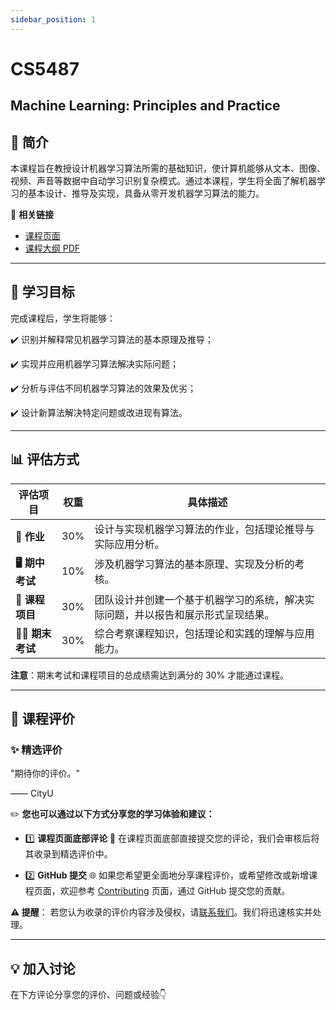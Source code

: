 ```yaml
---
sidebar_position: 1
---
```


# CS5487
## Machine Learning: Principles and Practice

## **📘 简介**
本课程旨在教授设计机器学习算法所需的基础知识，使计算机能够从文本、图像、视频、声音等数据中自动学习识别复杂模式。通过本课程，学生将全面了解机器学习的基本设计、推导及实现，具备从零开发机器学习算法的能力。

🔗 **相关链接**
- [课程页面](https://www.cityu.edu.hk/catalogue/pg/202425/course/CS5487.htm)
- [课程大纲 PDF](https://www.cityu.edu.hk/catalogue/pg/202425/course/CS5487.pdf)

---

## **🎯 学习目标**

完成课程后，学生将能够：

✔️ 识别并解释常见机器学习算法的基本原理及推导；

✔️ 实现并应用机器学习算法解决实际问题；

✔️ 分析与评估不同机器学习算法的效果及优劣；

✔️ 设计新算法解决特定问题或改进现有算法。

---

## **📊 评估方式**

| **评估项目**           | **权重** | **具体描述**                                                                                       |
|-----------------------|---------|---------------------------------------------------------------------------------------------------|
| **📝 作业**            | 30%     | 设计与实现机器学习算法的作业，包括理论推导与实际应用分析。                                             |
| **🖥️ 期中考试**        | 10%     | 涉及机器学习算法的基本原理、实现及分析的考核。                                                       |
| **📄 课程项目**         | 30%     | 团队设计并创建一个基于机器学习的系统，解决实际问题，并以报告和展示形式呈现结果。                        |
| **🧑‍💻 期末考试**       | 30%     | 综合考察课程知识，包括理论和实践的理解与应用能力。                                                    |

**注意**：期末考试和课程项目的总成绩需达到满分的 30% 才能通过课程。

---

## **💬 课程评价**

### ✨ **精选评价**
<div className={commentStyles.commentBox}>
    <p className={commentStyles.commentText}>
        "期待你的评价。"
    </p>
    <p className={commentStyles.commentAuthor}>—— CityU</p>
</div>

✏️ **您也可以通过以下方式分享您的学习体验和建议：**

- 1️⃣ **课程页面底部评论**
💬 在课程页面底部直接提交您的评论，我们会审核后将其收录到精选评价中。

- 2️⃣ **GitHub 提交**
🌐 如果您希望更全面地分享课程评价，或希望修改或新增课程页面，欢迎参考 [Contributing](https://penjc.github.io/cityU-navigator/contributing) 页面，通过 GitHub 提交您的贡献。

**⚠️ 提醒**：
若您认为收录的评价内容涉及侵权，请[联系我们](https://github.com/penjc/cityU-navigator/issues)。我们将迅速核实并处理。


---

## **💡 加入讨论**

在下方评论分享您的评价、问题或经验👇
<Utterances />